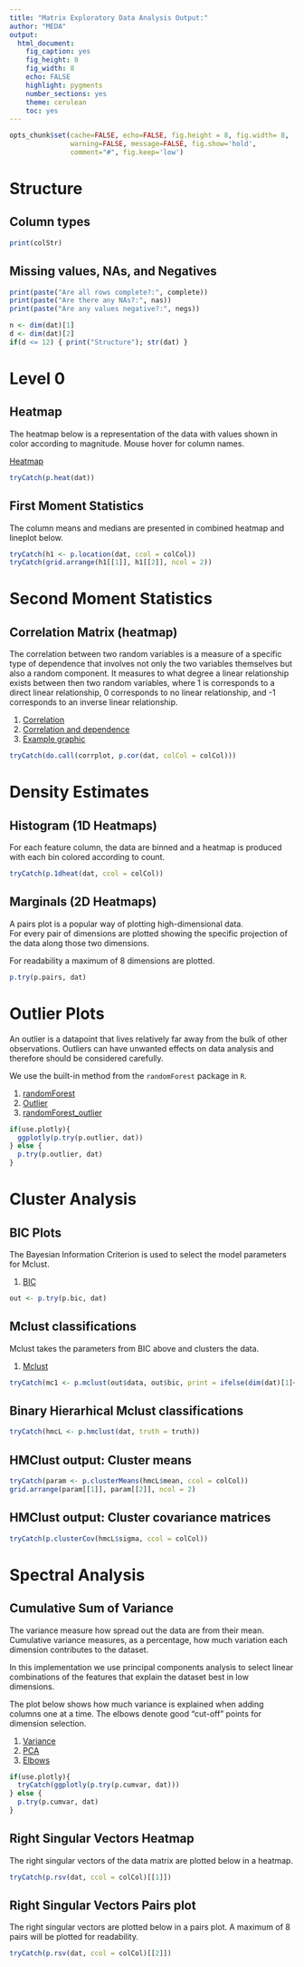 ```yaml
---
title: "Matrix Exploratory Data Analysis Output:"
author: "MEDA"
output:
  html_document:
    fig_caption: yes
    fig_height: 8
    fig_width: 8
    echo: FALSE
    highlight: pygments
    number_sections: yes
    theme: cerulean
    toc: yes
---
```



```r
opts_chunk$set(cache=FALSE, echo=FALSE, fig.height = 8, fig.width= 8,
               warning=FALSE, message=FALSE, fig.show='hold',
               comment="#", fig.keep='low')
```

# Structure
## Column types
```r
print(colStr)
```
## Missing values, NAs, and Negatives
```r
print(paste("Are all rows complete?:", complete))
print(paste("Are there any NAs?:", nas))
print(paste("Are any values negative?:", negs))
```

```r
n <- dim(dat)[1]
d <- dim(dat)[2]
if(d <= 12) { print("Structure"); str(dat) }
```

# Level 0

## Heatmap
The heatmap below is a representation of the data with values shown in
color according to magnitude. Mouse hover for column names.

[Heatmap](https://en.wikipedia.org/wiki/Heat_map)

```r
tryCatch(p.heat(dat))
```

## First Moment Statistics

The column means and medians are presented in combined 
heatmap and lineplot below.

```r
tryCatch(h1 <- p.location(dat, ccol = colCol))
tryCatch(grid.arrange(h1[[1]], h1[[2]], ncol = 2))
```

# Second Moment Statistics
## Correlation Matrix (heatmap)

The correlation between two random variables is a measure of a specific
type of dependence that involves not only the two variables themselves
but also a random component.  It measures to what degree a linear
relationship exists between then two random variables, where 1 is
corresponds to a direct linear relationship, 0 corresponds to no linear
relationship, and -1 corresponds to an inverse linear relationship.  

1. [Correlation](https://www.encyclopediaofmath.org/index.php/Correlation_(in_statistics))
2. [Correlation and dependence](https://en.wikipedia.org/wiki/Correlation_and_dependence)
3. [Example graphic](https://upload.wikimedia.org/wikipedia/commons/thumb/d/d4/Correlation_examples2.svg/506px-Correlation_examples2.svg.png)

```r
tryCatch(do.call(corrplot, p.cor(dat, colCol = colCol)))
```

# Density Estimates
## Histogram (1D Heatmaps)

For each feature column, the data are binned and a heatmap is produced
with each bin colored according to count.

```r
tryCatch(p.1dheat(dat, ccol = colCol))
```

## Marginals (2D Heatmaps)
A pairs plot is a popular way of plotting high-dimensional data.  
For every pair of dimensions are plotted showing the specific projection of
the data along those two dimensions. 

For readability a maximum of 8 dimensions are plotted. 

```r
p.try(p.pairs, dat)
```

# Outlier Plots

An outlier is a datapoint that lives relatively far away from the bulk
of other observations. 
Outliers can have unwanted effects on data analysis
and therefore should be considered carefully. 

We use the built-in method from the `randomForest` package in `R`.

1. [randomForest](https://cran.r-project.org/web/packages/randomForest/index.html)
1. [Outlier](https://en.wikipedia.org/wiki/Outlier)
1. [randomForest_outlier](https://www.stat.berkeley.edu/~breiman/RandomForests/cc_home.htm#outliers)

```r
if(use.plotly){
  ggplotly(p.try(p.outlier, dat))
} else {
  p.try(p.outlier, dat)
}
```

# Cluster Analysis 

## BIC Plots 
The Bayesian Information Criterion is used to select the model
parameters for Mclust. 

1. [BIC](https://en.wikipedia.org/wiki/Bayesian_information_criterion)

```r
out <- p.try(p.bic, dat)
```

## Mclust classifications
Mclust takes the parameters from BIC above and clusters the data.

1. [Mclust](http://www.stat.washington.edu/mclust/)  
  
```r
tryCatch(mc1 <- p.mclust(out$data, out$bic, print = ifelse(dim(dat)[1]<100,TRUE,FALSE)))
```

## Binary Hierarhical Mclust classifications
```r
tryCatch(hmcL <- p.hmclust(dat, truth = truth))
```

## HMClust output: Cluster means
```r
tryCatch(param <- p.clusterMeans(hmcL$mean, ccol = colCol))
grid.arrange(param[[1]], param[[2]], ncol = 2)
```

## HMClust output: Cluster covariance matrices
```r
tryCatch(p.clusterCov(hmcL$sigma, ccol = colCol))
```



# Spectral Analysis

## Cumulative Sum of Variance 

The variance measure how spread out the data are from their mean.
Cumulative variance measures, as a percentage, how much variation 
each dimension contributes to the dataset. 

In this implementation we use principal components analysis to select
linear combinations of the features that explain the dataset best in
low dimensions. 

The plot below shows how much variance is explained when adding columns
one at a time.  The elbows denote good "cut-off" points for dimension
selection. 

1. [Variance](https://www.encyclopediaofmath.org/index.php/Variance)
2. [PCA](https://en.wikipedia.org/wiki/Principal_component_analysis)
3. [Elbows](http://dx.doi.org/10.1016/j.csda.2005.09.010)

```r
if(use.plotly){
  tryCatch(ggplotly(p.try(p.cumvar, dat)))
} else {
  p.try(p.cumvar, dat)
}
```


## Right Singular Vectors Heatmap
The right singular vectors of the data matrix are plotted below in a
heatmap.
```r
tryCatch(p.rsv(dat, ccol = colCol)[[1]])
```

## Right Singular Vectors Pairs plot
The right singular vectors are plotted below in a pairs plot.
A maximum of 8 pairs will be plotted for readability. 
```r
tryCatch(p.rsv(dat, ccol = colCol)[[2]])
```

